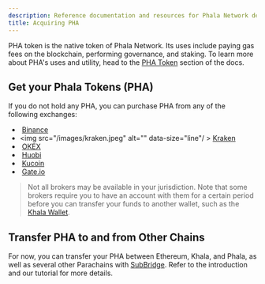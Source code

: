 ```yaml
---
description: Reference documentation and resources for Phala Network development.
title: Acquiring PHA
---
```



PHA token is the native token of Phala Network. Its uses include paying gas fees on the blockchain, performing governance, and staking. To learn more about PHA's uses and utility, head to the [PHA Token](/overview/pha-token) section of the docs.

## Get your Phala Tokens (PHA) <a href="#get-your-phala-tokens-pha" id="get-your-phala-tokens-pha"></a>

If you do not hold any PHA, you can purchase PHA from any of the following exchanges:

* <img src="/images/1-Binance.png" alt="" data-size="line" /> [Binance](https://www.binance.com/en)
* <img src="/images/kraken.jpeg" alt="" data-size="line"/ > [Kraken](https://www.kraken.com/prices/pha-phala-price-chart/eur-euro?interval=1m)
* <img src="/images/3-OKEx.png" alt="" data-size="line" /> [OKEX](https://www.okex.com/trade-spot/pha-usdt)
* <img src="/images/2-Huobi.png" alt="" data-size="line" /> [Huobi](https://www.huobi.com/en-us/exchange/pha\_usdt)
* <img src="/images/4-KuCoin.png" alt="" data-size="line" /> [Kucoin](https://trade.kucoin.com/PHA-USDT)
* <img src="/images/7-Gate.png" alt="" data-size="line" /> [Gate.io](https://www.gate.io/trade/PHA\_USDT)

> Not all brokers may be available in your jurisdiction. Note that some brokers require you to have an account with them for a certain period before you can transfer your funds to another wallet, such as the [Khala Wallet](https://polkadot.js.org/apps/?rpc=wss%3A%2F%2Fkhala-api.phala.network%2Fws#/accounts).

## Transfer PHA to and from Other Chains <a href="#transfer-pha-fromto-other-chains" id="transfer-pha-fromto-other-chains"></a>

For now, you can transfer your PHA between Ethereum, Khala, and Phala, as well as several other Parachains with [SubBridge](/references/subbridge). Refer to the introduction and our tutorial for more details.
